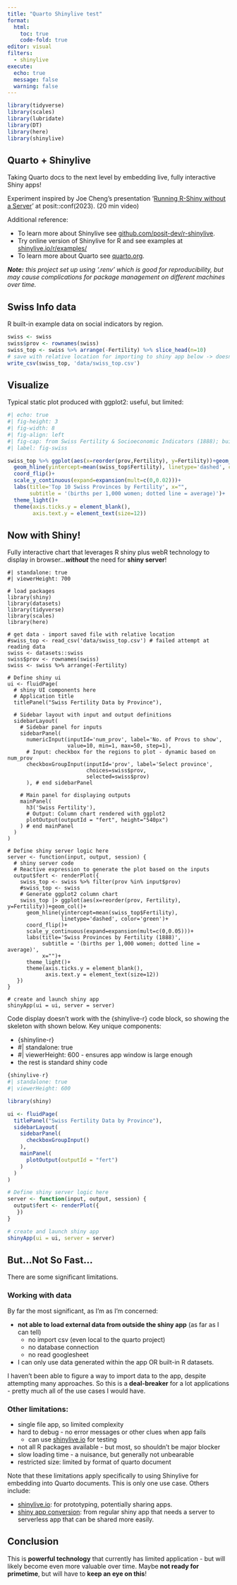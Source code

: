 ```yaml
---
title: "Quarto Shinylive test"
format: 
  html:
    toc: true
    code-fold: true
editor: visual
filters:
  - shinylive
execute: 
  echo: true
  message: false
  warning: false
---
```


```r
library(tidyverse)
library(scales)
library(lubridate)
library(DT)
library(here)
library(shinylive)

```

## Quarto + Shinylive

Taking Quarto docs to the next level by embedding live, fully interactive Shiny apps!

Experiment inspired by Joe Cheng's presentation '[Running R-Shiny without a Server](https://www.youtube.com/watch?v=j1M6YyU2ZX8)' at posit::conf(2023). (20 min video)

Additional reference:

-   To learn more about Shinylive see [github.com/posit-dev/r-shinylive](https://github.com/posit-dev/r-shinylive){.uri}.
-   Try online version of Shinylive for R and see examples at [shinylive.io/r/examples/](https://shinylive.io/r/examples/)
-   To learn more about Quarto see [quarto.org](https://quarto.org){.uri}.

***Note:** this project set up using '.renv' which is good for reproducibility, but may cause complications for package management on different machines over time.*

## Swiss Info data

R built-in example data on social indicators by region.

```r
swiss <- swiss
swiss$prov <- rownames(swiss)
swiss_top <- swiss %>% arrange(-Fertility) %>% slice_head(n=10)
# save with relative location for importing to shiny app below -> doesn't help
write_csv(swiss_top, 'data/swiss_top.csv')
```

## Visualize

Typical static plot produced with ggplot2: useful, but limited:

```r
#| echo: true
#| fig-height: 3
#| fig-width: 8
#| fig-align: left
#| fig-cap: from Swiss Fertility & Socioeconomic Indicators (1888); built-in R dataset.
#| label: fig-swiss

swiss_top %>% ggplot(aes(x=reorder(prov,Fertility), y=Fertility))+geom_col()+
  geom_hline(yintercept=mean(swiss_top$Fertility), linetype='dashed', color='green')+
  coord_flip()+
  scale_y_continuous(expand=expansion(mult=c(0,0.02)))+
  labs(title='Top 10 Swiss Provinces by Fertility', x="", 
       subtitle = '(births per 1,000 women; dotted line = average)')+
  theme_light()+
  theme(axis.ticks.y = element_blank(),
        axis.text.y = element_text(size=12))
```

## Now with Shiny!

Fully interactive chart that leverages R shiny plus webR technology to display in browser...***without*** the need for **shiny server**!

```shinylive-r
#| standalone: true
#| viewerHeight: 700

# load packages
library(shiny)
library(datasets)
library(tidyverse)
library(scales)
library(here)

# get data - import saved file with relative location
#swiss_top <- read_csv('data/swiss_top.csv') # failed attempt at reading data
swiss <- datasets::swiss
swiss$prov <- rownames(swiss)
swiss <- swiss %>% arrange(-Fertility)

# Define shiny ui
ui <- fluidPage(
  # shiny UI components here
  # Application title
  titlePanel("Swiss Fertility Data by Province"),
  
  # Sidebar layout with input and output definitions
  sidebarLayout(
    # Sidebar panel for inputs
    sidebarPanel(
      numericInput(inputId='num_prov', label='No. of Provs to show',
                   value=10, min=1, max=50, step=1),
      # Input: checkbox for the regions to plot - dynamic based on num_prov
      checkboxGroupInput(inputId='prov', label='Select province',
                         choices=swiss$prov,
                         selected=swiss$prov)
      ), # end sidebarPanel
    
    # Main panel for displaying outputs
    mainPanel(
      h3('Swiss Fertility'),
      # Output: Column chart rendered with ggplot2
      plotOutput(outputId = "fert", height="540px")
    ) # end mainPanel
  )
)

# Define shiny server logic here  
server <- function(input, output, session) {
  # shiny server code
  # Reactive expression to generate the plot based on the inputs
  output$fert <- renderPlot({
    swiss_top <- swiss %>% filter(prov %in% input$prov)
    #swiss_top <- swiss
    # Generate ggplot2 column chart
    swiss_top |> ggplot(aes(x=reorder(prov, Fertility), y=Fertility))+geom_col()+
      geom_hline(yintercept=mean(swiss_top$Fertility), 
                 linetype='dashed', color='green')+
      coord_flip()+
      scale_y_continuous(expand=expansion(mult=c(0,0.05)))+
      labs(title='Swiss Provinces by Fertility (1888)', 
           subtitle = '(births per 1,000 women; dotted line = average)',
           x="")+
      theme_light()+
      theme(axis.ticks.y = element_blank(),
            axis.text.y = element_text(size=12))
   })
}

# create and launch shiny app
shinyApp(ui = ui, server = server)
```

Code display doesn't work with the {shinylive-r} code block, so showing the skeleton with shown below. Key unique components:

-   {shinyline-r}
-   #\| standalone: true
-   #\| viewerHeight: 600 - ensures app window is large enough
-   the rest is standard shiny code

```r

{shinylive-r}
#| standalone: true
#| viewerHeight: 600

library(shiny)

ui <- fluidPage(
  titlePanel("Swiss Fertility Data by Province"),
  sidebarLayout(
    sidebarPanel(
      checkboxGroupInput()
    ),
    mainPanel(
      plotOutput(outputId = "fert")
    )
  )
)

# Define shiny server logic here  
server <- function(input, output, session) {
  output$fert <- renderPlot({
   })
}

# create and launch shiny app
shinyApp(ui = ui, server = server)
```

## But...Not So Fast...

There are some significant limitations.

### Working with data

By far the most significant, as I'm as I'm concerned:

-   **not able to load external data from outside the shiny app** (as far as I can tell)
    -   no import csv (even local to the quarto project)
    -   no database connection
    -   no read googlesheet
-   I can only use data generated within the app OR built-in R datasets.

I haven't been able to figure a way to import data to the app, despite attempting many approaches. So this is a **deal-breaker** for a lot applications - pretty much all of the use cases I would have.

### Other limitations:

-   single file app, so limited complexity
-   hard to debug - no error messages or other clues when app fails
    -   can use [shinylive.io](https://shinylive.io/r/examples/) for testing
-   not all R packages available - but most, so shouldn't be major blocker
-   slow loading time - a nuisance, but generally not unbearable
-   restricted size: limited by format of quarto document

Note that these limitations apply specifically to using Shinylive for embedding into Quarto documents. This is only one use case. Others include:

-   [shinylive.io](https://shinylive.io/r/examples/): for prototyping, potentially sharing apps.
-   [shiny app conversion](https://www.youtube.com/watch?v=B3Nggr9X4rY&t=803s): from regular shiny app that needs a server to serverless app that can be shared more easily.

## Conclusion

This is **powerful technology** that currently has limited application - but will likely become even more valuable over time. Maybe **not ready for primetime**, but will have to **keep an eye on this**!
